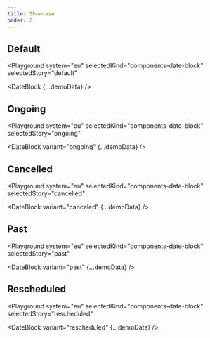 ```yaml
---
title: Showcase
order: 2
---
```



## Default

<Playground
  system="eu"
  selectedKind="components-date-block"
  selectedStory="default"
>
  <DateBlock {...demoData} />
</Playground>

## Ongoing

<Playground
  system="eu"
  selectedKind="components-date-block"
  selectedStory="ongoing"
>
  <DateBlock variant="ongoing" {...demoData} />
</Playground>

## Cancelled

<Playground
  system="eu"
  selectedKind="components-date-block"
  selectedStory="cancelled"
>
  <DateBlock variant="canceled" {...demoData} />
</Playground>

## Past

<Playground
  system="eu"
  selectedKind="components-date-block"
  selectedStory="past"
>
  <DateBlock variant="past" {...demoData} />
</Playground>

## Rescheduled

<Playground
  system="eu"
  selectedKind="components-date-block"
  selectedStory="rescheduled"
>
  <DateBlock variant="rescheduled" {...demoData} />
</Playground>
